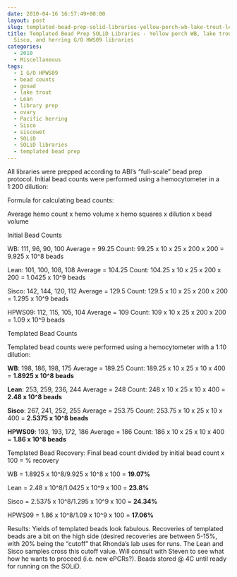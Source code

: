 ```yaml
---
date: 2010-04-16 16:57:49+00:00
layout: post
slug: templated-bead-prep-solid-libraries-yellow-perch-wb-lake-trout-lean-and-sisco-and-herring-go-hws09-libraries
title: Templated Bead Prep SOLiD Libraries - Yellow perch WB, lake trout Lean and
  Sisco, and herring G/O HWS09 libraries
categories:
  - 2010
  - Miscellaneous
tags:
  - 1 G/O HPWS09
  - bead counts
  - gonad
  - lake trout
  - Lean
  - library prep
  - ovary
  - Pacific herring
  - Sisco
  - siscowet
  - SOLiD
  - SOLiD libraries
  - templated bead prep
---
```


All libraries were prepped according to ABI's "full-scale" bead prep protocol. Initial bead counts were performed using a hemocytometer in a 1:200 dilution:

Formula for calculating bead counts:

Average hemo count x hemo volume x hemo squares x dilution x bead volume

Initial Bead Counts

WB: 111, 96, 90, 100 Average = 99.25 Count: 99.25 x 10 x 25 x 200 x 200 = 9.925 x 10^8 beads

Lean: 101, 100, 108, 108 Average = 104.25 Count: 104.25 x 10 x 25 x 200 x 200 = 1.0425 x 10^9 beads

Sisco: 142, 144, 120, 112 Average = 129.5 Count: 129.5 x 10 x 25 x 200 x 200 = 1.295 x 10^9 beads

HPWS09: 112, 115, 105, 104 Average = 109 Count: 109 x 10 x 25 x 200 x 200 = 1.09 x 10^9 beads

Templated Bead Counts

Templated bead counts were performed using a hemocytometer with a 1:10 dilution:

**WB**: 198, 186, 198, 175 Average = 189.25 Count: 189.25 x 10 x 25 x 10 x 400 = **1.8925 x 10^8 beads**

**Lean**: 253, 259, 236, 244 Average = 248 Count: 248 x 10 x 25 x 10 x 400 = **2.48 x 10^8 beads**

**Sisco**: 267, 241, 252, 255 Average = 253.75 Count: 253.75 x 10 x 25 x 10 x 400 = **2.5375 x 10^8 beads**

**HPWS09**: 193, 193, 172, 186 Average = 186 Count: 186 x 10 x 25 x 10 x 400 = **1.86 x 10^8 beads**

Templated Bead Recovery: Final bead count divided by initial bead count x 100 = % recovery

WB = 1.8925 x 10^8/9.925 x 10^8 x 100 = **19.07%**

Lean = 2.48 x 10^8/1.0425 x 10^9 x 100 = **23.8%**

Sisco = 2.5375 x 10^8/1.295 x 10^9 x 100 = **24.34%**

HPWS09 = 1.86 x 10^8/1.09 x 10^9 x 100 = **17.06%**

Results: Yields of templated beads look fabulous. Recoveries of templated beads are a bit on the high side (desired recoveries are between 5-15%, with 20% being the "cutoff" that Rhonda's lab uses for runs. The Lean and Sisco samples cross this cutoff value. Will consult with Steven to see what how he wants to proceed (i.e. new ePCRs?). Beads stored @ 4C until ready for running on the SOLiD.
